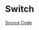 
<Meta of={SwitchStories} />

# Switch

<Description of={Switch} />

[Source Code](https://github.com/Mezzanine-UI/mezzanine/blob/main/packages/react/src/Switch/Switch.tsx)

<ArgsTable of={Switch} />
